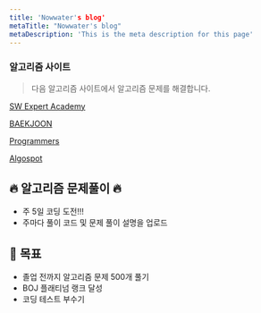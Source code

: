 ```yaml
---
title: 'Nowwater's blog'
metaTitle: "Nowwater's blog"
metaDescription: 'This is the meta description for this page'
---
```


### 알고리즘 사이트

> 다음 알고리즘 사이트에서 알고리즘 문제를 해결합니다.

[SW Expert Academy](https://swexpertacademy.com/main/main.do)

[BAEKJOON](https://www.acmicpc.net/)

[Programmers](https://programmers.co.kr/learn/challenges?tab=all_challenges)

[Algospot](https://www.algospot.com/)

## 🔥 알고리즘 문제풀이 🔥

- 주 5일 코딩 도전!!!
- 주마다 풀이 코드 및 문제 풀이 설명을 업로드

## 📝 목표

- 졸업 전까지 알고리즘 문제 500개 풀기
- BOJ 플래티넘 랭크 달성
- 코딩 테스트 부수기
